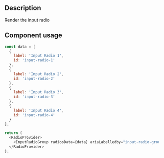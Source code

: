 
<Meta title="Components/Inputs Groups/Input Groups Docs" />

<h2>Description</h2>

<p>Render the input radio</p>

<h2>Component usage</h2>

```js
const data = [
  {
    label: 'Input Radio 1',
    id: 'input-radio-1'
  },
  {
    label: 'Input Radio 2',
    id: 'input-radio-2'
  },
  {
    label: 'Input Radio 3',
    id: 'input-radio-3'
  },
  {
    label: 'Input Radio 4',
    id: 'input-radio-4'
  }
];

return (
  <RadioProvider>
    <InputRadioGroup radiosData={data} ariaLabelledby="input-radio-group-label" />
  </RadioProvider>
);
```
